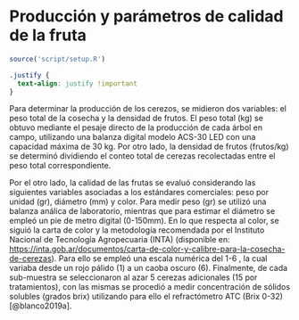 # Producción y parámetros de calidad de la fruta

```r
source('script/setup.R')
```

```css
.justify {
  text-align: justify !important
}
```

::: justify

Para determinar la producción de los cerezos, se midieron dos variables: el peso total de la cosecha y la densidad de frutos. El peso total (kg) se obtuvo mediante el pesaje directo de la producción de cada árbol en campo, utilizando una balanza digital modelo ACS-30 LED con una capacidad máxima de 30 kg. Por otro lado, la densidad de frutos (frutos/kg) se determinó dividiendo el conteo total de cerezas recolectadas entre el peso total correspondiente.

Por el otro lado, la calidad de las frutas se evaluó considerando las siguientes variables asociadas a los estándares comerciales: peso por unidad (gr), diámetro (mm) y color. Para medir peso (gr) se utilizó una balanza análica de laboratorio, mientras que para estimar el diámetro se empleó un pie de metro digital (0-150mm). En lo que respecta al color, se siguió la carta de color y la metodología recomendada por el Instituto Nacional de Tecnología Agropecuaria (INTA) (disponible en: <https://inta.gob.ar/documentos/carta-de-color-y-calibre-para-la-cosecha-de-cerezas>). Para ello se empleó una escala numérica del 1-6 , la cual variaba desde un rojo pálido (1) a un caoba oscuro (6). Finalmente, de cada sub-muestra se seleccionaron al azar 5 cerezas adicionales (15 por tratamientos), con las mismas se procedió a medir concentración de sólidos solubles (grados brix) utilizando para ello el refractómetro ATC (Brix 0-32) [@blanco2019a].
:::



